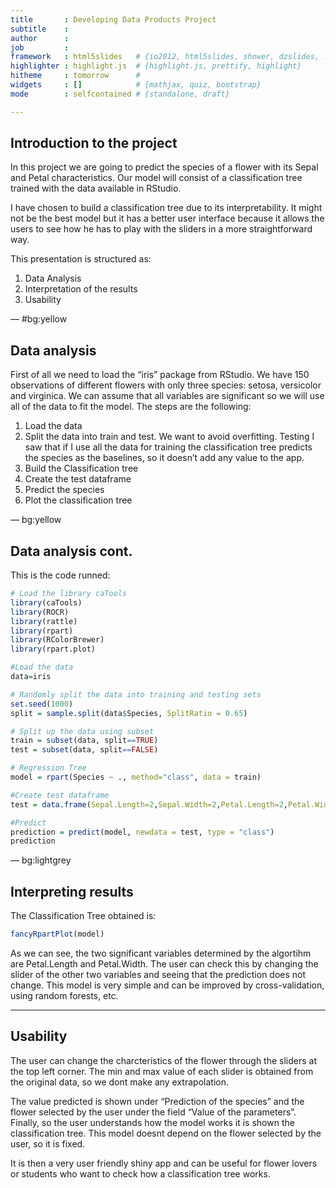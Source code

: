 ```yaml
---
title       : Developing Data Products Project
subtitle    : 
author      : 
job         : 
framework   : html5slides   # {io2012, html5slides, shower, dzslides, ...}
highlighter : highlight.js  # {highlight.js, prettify, highlight}
hitheme     : tomorrow      # 
widgets     : []            # {mathjax, quiz, bootstrap}
mode        : selfcontained # {standalone, draft}

---
```


## Introduction to the project
In this project we are going to predict the species of a flower with its Sepal and Petal characteristics. Our model will consist of a classification tree trained with the data available in RStudio. 

I have chosen to build a classification tree due to its interpretability. It might not be the best model but it has a better user interface because it allows the users to see how he has to play with the sliders in a more straightforward way.

This presentation is structured as:

1. Data Analysis
2. Interpretation of the results
3. Usability

--- #bg:yellow

## Data analysis

First of all we need to load the "iris" package from RStudio. We have 150 observations of different flowers with only three species: setosa, versicolor and virginica.
We can assume that all variables are significant so we will use all of the data to fit the model. The steps are the following:

1. Load the data
2. Split the data into train and test. We want to avoid overfitting. Testing I saw that if I use all the data for training the classification tree predicts the species as the baselines, so it doesn't add any value to the app.
3. Build the Classification tree
4. Create the test dataframe
5. Predict the species
6. Plot the classification tree


--- bg:yellow

## Data analysis cont.
This is the code runned:
```r
# Load the library caTools
library(caTools)
library(ROCR)
library(rattle)
library(rpart)
library(RColorBrewer)
library(rpart.plot)
```

```r
#Load the data
data=iris

# Randomly split the data into training and testing sets
set.seed(1000)
split = sample.split(data$Species, SplitRatio = 0.65)

# Split up the data using subset
train = subset(data, split==TRUE)
test = subset(data, split==FALSE)

# Regression Tree
model = rpart(Species ~ ., method="class", data = train)

#Create test dataframe
test = data.frame(Sepal.Length=2,Sepal.Width=2,Petal.Length=2,Petal.Width=2)

#Predict
prediction = predict(model, newdata = test, type = "class")
prediction
```

--- bg:lightgrey

## Interpreting results
The Classification Tree obtained is:
```r
fancyRpartPlot(model)
```

As we can see, the two significant variables determined by the algortihm are Petal.Length and Petal.Width. The user can check this by changing the slider of the other two variables and seeing that the prediction does not change. This model is very simple and can be improved by cross-validation, using random forests, etc.

---

## Usability
The user can change the charcteristics of the flower through the sliders at the top left corner. The min and max value of each slider is obtained from the original data, so we dont make any extrapolation.

The value predicted is shown under "Prediction of the species" and the flower selected by the user under the field "Value of the parameters". Finally, so the user understands how the model works it is shown the classification tree. This model doesnt depend on the flower selected by the user, so it is fixed.

It is then a very user friendly shiny app and can be useful for flower lovers or students who want to check how a classification tree works.
